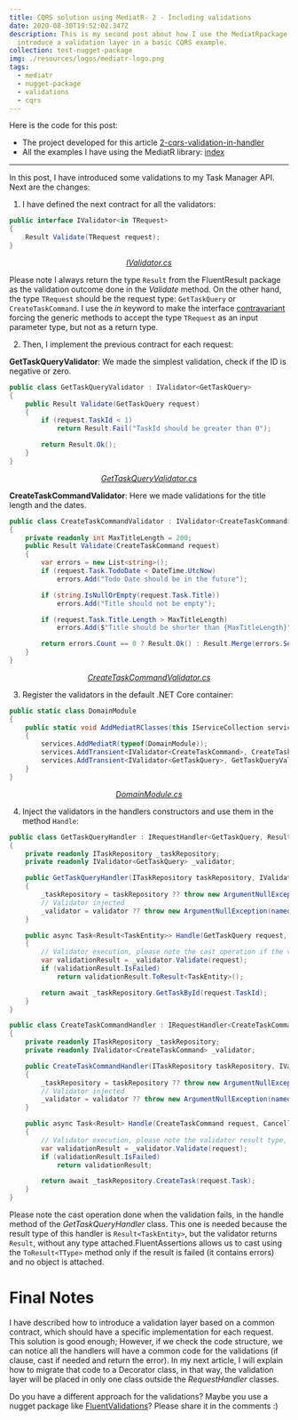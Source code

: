 ```yaml
---
title: CQRS solution using MediatR- 2 - Including validations
date: 2020-08-30T19:52:02.347Z
description: This is my second post about how I use the MediatRpackage. Here I
  introduce a validation layer in a basic CQRS example.
collection: test-nugget-package
img: ./resources/logos/mediatr-logo.png
tags:
  - mediatr
  - nugget-package
  - validations
  - cqrs
---
```


Here is the code for this post:

* The project developed for this article [2-cqrs-validation-in-handler](https://github.com/cangulo/small-projects-for-testing/tree/master/test-nugget-packages/MediatR/2-cqrs-validation-in-handler)
* All the examples I have using the MediatR library: [index](https://github.com/cangulo/small-projects-for-testing/tree/master/test-nugget-packages/MediatR) 

- - -

In this post, I have introduced some validations to my Task Manager API. Next are the changes:

1. I have defined the next contract for all the validators:

```csharp
public interface IValidator<in TRequest>
{
    Result Validate(TRequest request);
}
```

<p align="center">
    <a href="./2-cqrs-validation-in-handler/TaskManager/TaskManager.Domain/Operations/IValidator.cs"><i>IValidator.cs</i></a>
</p>

Please note I always return the type `Result` from the FluentResult package as the validation outcome done in the _Validate_ method. On the other hand, the type  `TRequest` should be the request type: `GetTaskQuery` or `CreateTaskCommand`. I use the _in_ keyword to make the interface [contravariant](https://docs.microsoft.com/en-us/dotnet/csharp/language-reference/keywords/in-generic-modifier) forcing the generic methods to accept the type `TRequest` as an input parameter type, but not as a return type.

2. Then, I implement the previous contract for each request:

**GetTaskQueryValidator**: We made the simplest validation, check if the ID is negative or zero.

```csharp
public class GetTaskQueryValidator : IValidator<GetTaskQuery>
{
    public Result Validate(GetTaskQuery request)
    {
        if (request.TaskId < 1)
            return Result.Fail("TaskId should be greater than 0");

        return Result.Ok();
    }
}
```

<p align="center">
    <a href="./2-cqrs-validation-in-handler/TaskManager/TaskManager.Domain/Operations/GetTaskQuery/GetTaskQueryValidator.cs"><i>GetTaskQueryValidator.cs</i></a>
</p>

**CreateTaskCommandValidator**: Here we made validations for the title length and the dates.

```csharp
public class CreateTaskCommandValidator : IValidator<CreateTaskCommand>
{
    private readonly int MaxTitleLength = 200;
    public Result Validate(CreateTaskCommand request)
    {
        var errors = new List<string>();
        if (request.Task.TodoDate < DateTime.UtcNow)
            errors.Add("Todo Date should be in the future");

        if (string.IsNullOrEmpty(request.Task.Title))
            errors.Add("Title should not be empty");

        if (request.Task.Title.Length > MaxTitleLength)
            errors.Add($"Title should be shorter than {MaxTitleLength}");

        return errors.Count == 0 ? Result.Ok() : Result.Merge(errors.Select(x => Result.Fail(x)).ToArray());
    }
}
```

<p align="center">
    <a href="./2-cqrs-validation-in-handler/TaskManager/TaskManager.Domain/Operations/CreateTaskCommand/CreateTaskCommandValidator.cs"><i>CreateTaskCommandValidator.cs</i></a>
</p>

3. Register the validators in the default .NET Core container:

```csharp
public static class DomainModule
{
    public static void AddMediatRClasses(this IServiceCollection services)
    {
        services.AddMediatR(typeof(DomainModule));
        services.AddTransient<IValidator<CreateTaskCommand>, CreateTaskCommandValidator>();
        services.AddTransient<IValidator<GetTaskQuery>, GetTaskQueryValidator>();
    }
}
```
<p align="center">
    <a href="./2-cqrs-validation-in-handler/TaskManager/TaskManager.Domain/DomainModule.cs"><i>DomainModule.cs</i></a>
</p>

4. Inject the validators in the handlers constructors and use them in the method `Handle`:

```csharp
public class GetTaskQueryHandler : IRequestHandler<GetTaskQuery, Result<TaskEntity>>
{
    private readonly ITaskRepository _taskRepository;
    private readonly IValidator<GetTaskQuery> _validator;

    public GetTaskQueryHandler(ITaskRepository taskRepository, IValidator<GetTaskQuery> validator)
    {
        _taskRepository = taskRepository ?? throw new ArgumentNullException(nameof(taskRepository));
        // Validator injected
        _validator = validator ?? throw new ArgumentNullException(nameof(validator));
    }

    public async Task<Result<TaskEntity>> Handle(GetTaskQuery request, CancellationToken cancellationToken)
    {
        // Validator execution, please note the cast operation if the validation result isFailed
        var validationResult = _validator.Validate(request);
        if (validationResult.IsFailed)
            return validationResult.ToResult<TaskEntity>();

        return await _taskRepository.GetTaskById(request.TaskId);
    }
}
```

```csharp
public class CreateTaskCommandHandler : IRequestHandler<CreateTaskCommand, Result>
{
    private readonly ITaskRepository _taskRepository;
    private readonly IValidator<CreateTaskCommand> _validator;

    public CreateTaskCommandHandler(ITaskRepository taskRepository, IValidator<CreateTaskCommand> validator)
    {
        _taskRepository = taskRepository ?? throw new ArgumentNullException(nameof(taskRepository));
        // Validator injected
        _validator = validator ?? throw new ArgumentNullException(nameof(validator));
    }

    public async Task<Result> Handle(CreateTaskCommand request, CancellationToken cancellationToken)
    {
        // Validator execution, please note the validator result type, as well as, the method result
        var validationResult = _validator.Validate(request);
        if (validationResult.IsFailed)
            return validationResult;

        return await _taskRepository.CreateTask(request.Task);
    }
}
```

Please note the cast operation done when the validation fails, in the handle method of the _GetTaskQueryHandler_ class. This one is needed because the result type of this handler is `Result<TaskEntity>`, but the validator returns `Result`, without any type attached.FluentAssertions allows us to cast using the `ToResult<TType>` method only if the result is failed (it contains errors) and no object is attached.

# Final Notes

I have described how to introduce a validation layer based on a common contract, which should have a specific implementation for each request. This solution is good enough; However, if we check the code structure, we can notice all the handlers will have a common code for the validations (if clause, cast if needed and return the error). In my next article, I will explain how to migrate that code to a Decorator class, in that way, the validation layer will be placed in only one class outside the _RequestHandler_ classes. 

Do you have a different approach for the validations? Maybe you use a nugget package like [FluentValidations](https://fluentvalidation.net)? Please share it in the comments :)